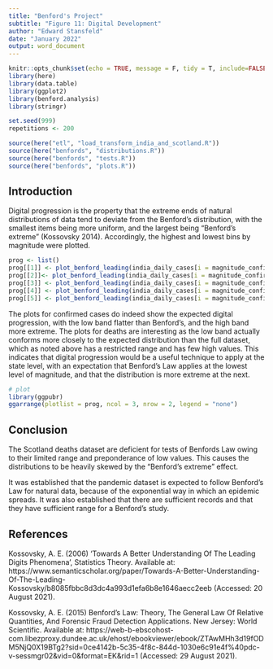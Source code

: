 ```yaml
---
title: "Benford's Project"
subtitle: "Figure 11: Digital Development"
author: "Edward Stansfeld"
date: "January 2022"
output: word_document
---
```


```r
knitr::opts_chunk$set(echo = TRUE, message = F, tidy = T, include=FALSE)
library(here)
library(data.table)
library(ggplot2)
library(benford.analysis)
library(stringr)

set.seed(999)
repetitions <- 200

source(here("etl", "load_transform_india_and_scotland.R"))
source(here("benfords", "distributions.R"))
source(here("benfords", "tests.R"))
source(here("benfords", "plots.R"))

```


## Introduction
Digital progression is the property that the extreme ends of natural distributions of data tend to deviate from the Benford's distribution, with the smallest items being more uniform, and the largest being "Benford's extreme" (Kossovsky 2014). Accordingly, the highest and lowest bins by magnitude were plotted.

``` r
prog <- list()
prog[[1]] <- plot_benford_leading(india_daily_cases[i = magnitude_confirmed == 0, j =.(confirmed)]$confirmed, title ="Records from 1 to 10")$plot
prog[[2]]<- plot_benford_leading(india_daily_cases[i = magnitude_confirmed == 1, j = .(confirmed)]$confirmed, title ="Records from 10 to 100")$plot
prog[[3]] <- plot_benford_leading(india_daily_cases[i = magnitude_confirmed == 2, j =.(confirmed)]$confirmed, title = "Records from 100 to 1000")$plot
prog[[4]] <- plot_benford_leading(india_daily_cases[i = magnitude_confirmed == 3, j =.(confirmed)]$confirmed, title ="Records from 1000 to 10000")$plot
prog[[5]] <- plot_benford_leading(india_daily_cases[i = magnitude_confirmed == 4, j =.(confirmed)]$confirmed, title ="Records from 10000 to 100000")$plot
```

The plots for confirmed cases do indeed show the expected digital progression, with the low band flatter than Benford's, and the high band more extreme. The plots for deaths are interesting as the low band actually conforms more closely to the expected distribution than the full dataset, which as noted above has a restricted range and has few high values.  This indicates that digital progression would be a useful technique to apply at the state level, with an expectation that Benford's Law applies at the lowest level of magnitude, and that the distribution is more extreme at the next.

``` r
# plot
library(ggpubr)
ggarrange(plotlist = prog, ncol = 3, nrow = 2, legend = "none")
```


## Conclusion

The Scotland deaths dataset are deficient for tests of Benfords Law owing to their limited range and preponderance of low values. This causes the distributions to be heavily skewed by the "Benford's extreme" effect.

It was established that the pandemic dataset is expected to follow Benford's Law for natural data, because of the exponential way in which an epidemic spreads. It was also established that there are sufficient records and that they have sufficient range for a Benford's study.



## References
Kossovsky, A. E. (2006) ‘Towards A Better Understanding Of The Leading Digits Phenomena’, Statistics Theory. Available at: https://www.semanticscholar.org/paper/Towards-A-Better-Understanding-Of-The-Leading-Kossovsky/b8085fbbc8d3dc4a993d1efa6b8e1646aecc2eeb (Accessed: 20 August 2021).

Kossovsky, A. E. (2015) Benford’s Law: Theory, The General Law Of Relative Quantities, And Forensic Fraud Detection Applications. New Jersey: World Scientific. Available at: https://web-b-ebscohost-com.libezproxy.dundee.ac.uk/ehost/ebookviewer/ebook/ZTAwMHh3d19fODM5NjQ0X19BTg2?sid=0ce4142b-5c35-4f8c-844d-1030e6c91e4f%40pdc-v-sessmgr02&vid=0&format=EK&rid=1 (Accessed: 29 August 2021).



